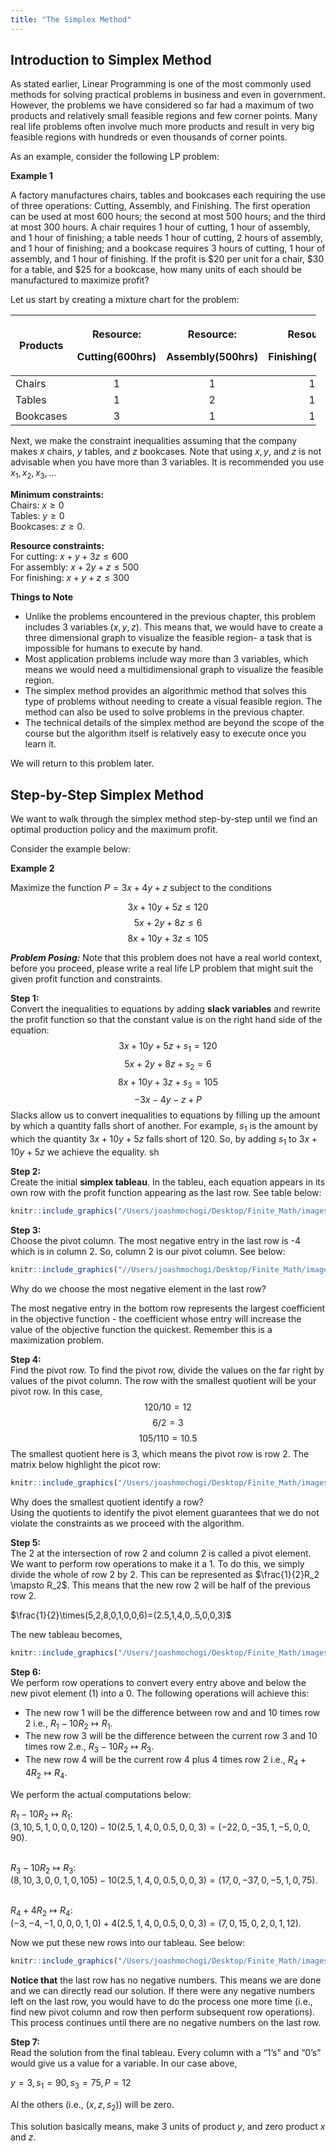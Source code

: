 ```yaml
---
title: "The Simplex Method"
---
```


## Introduction to Simplex Method

As stated earlier, Linear Programming is one of the most commonly used methods for solving practical problems in business and even in government. However, the problems we have considered so far had a maximum of two products and relatively small feasible regions and few corner points. Many real life problems often involve much more products and result in very big feasible regions with hundreds or even thousands of corner points.

As an example, consider the following LP problem:

**Example 1**

A factory manufactures chairs, tables and bookcases each requiring the use of three operations: Cutting, Assembly, and Finishing. The first operation can be used at most 600 hours; the second at most 500 hours; and the third at most 300 hours. A chair requires 1 hour of cutting, 1 hour of assembly, and 1 hour of finishing; a table needs 1 hour of cutting, 2 hours of assembly, and 1 hour of finishing; and a bookcase requires 3 hours of cutting, 1 hour of assembly, and 1 hour of finishing. If the profit is \$20 per unit for a chair, \$30 for a table, and \$25 for a bookcase, how many units of each should be manufactured to maximize profit?

Let us start by creating a mixture chart for the problem:

+------------+-----------------+------------------+-------------------+-------------+
| Products   | Resource:       | Resource:        | Resource:         | Profit (\$) |
|            |                 |                  |                   |             |
|            | Cutting(600hrs) | Assembly(500hrs) | Finishing(300hrs) |             |
+============+:===============:+:================:+:=================:+:===========:+
| Chairs     | 1               | 1                | 1                 | 20          |
+------------+-----------------+------------------+-------------------+-------------+
| Tables     | 1               | 2                | 1                 | 30          |
+------------+-----------------+------------------+-------------------+-------------+
| Bookcases  | 3               | 1                | 1                 | 25          |
+------------+-----------------+------------------+-------------------+-------------+

Next, we make the constraint inequalities assuming that the company makes $x$ chairs, $y$ tables, and $z$ bookcases. Note that using $x,y$, and $z$ is not advisable when you have more than 3 variables. It is recommended you use $x_1, x_2, x_3,...$

**Minimum constraints:**<br> Chairs: $x\ge 0$<br> Tables: $y\ge 0$<br> Bookcases: $z\ge 0$.

**Resource constraints:** <br> For cutting: $x+y+3z\le600$<br> For assembly: $x+2y+z\le500$<br> For finishing: $x+y+z\le300$

**Things to Note**

-   Unlike the problems encountered in the previous chapter, this problem includes 3 variables $(x,y, z).$ This means that, we would have to create a three dimensional graph to visualize the feasible region- a task that is impossible for humans to execute by hand.
-   Most application problems include way more than 3 variables, which means we would need a multidimensional graph to visualize the feasible region.
-   The simplex method provides an algorithmic method that solves this type of problems without needing to create a visual feasible region. The method can also be used to solve problems in the previous chapter.
-   The technical details of the simplex method are beyond the scope of the course but the algorithm itself is relatively easy to execute once you learn it.

We will return to this problem later.

## Step-by-Step Simplex Method

We want to walk through the simplex method step-by-step until we find an optimal production policy and the maximum profit.

Consider the example below:

**Example 2**

Maximize the function $P=3x+4y+z$ subject to the conditions

$$3x+10y+5z \le 120 $$ $$5x+2y+8z \le 6$$ $$8x+10y+3z \le 105$$

***Problem Posing:*** Note that this problem does not have a real world context, before you proceed, please write a real life LP problem that might suit the given profit function and constraints.

**Step 1:**<br> Convert the inequalities to equations by adding **slack variables** and rewrite the profit function so that the constant value is on the right hand side of the equation: $$3x+10y+5z+s_1 = 120 $$ $$5x+2y+8z +s_2= 6$$ $$8x+10y+3z +s_3= 105$$ $$-3x-4y-z+P$$ Slacks allow us to convert inequalities to equations by filling up the amount by which a quantity falls short of another. For example, $s_1$ is the amount by which the quantity $3x+10y+5z$ falls short of 120. So, by adding $s_1$ to $3x+10y+5z$ we achieve the equality. sh

**Step 2:**<br> Create the initial **simplex tableau**. In the tableu, each equation appears in its own row with the profit function appearing as the last row. See table below:


```r
knitr::include_graphics("/Users/joashmochogi/Desktop/Finite_Math/images/c.jpeg")
```


**Step 3:**<br> Choose the pivot column. The most negative entry in the last row is -4 which is in column 2. So, column 2 is our pivot column. See below:


```r
knitr::include_graphics("//Users/joashmochogi/Desktop/Finite_Math/images/d.jpeg")
```

Why do we choose the most negative element in the last row? <br>

The most negative entry in the bottom row represents the largest coefficient in the objective function - the coefficient whose entry will increase the value of the objective function the quickest. Remember this is a maximization problem.

**Step 4:**<br> Find the pivot row. To find the pivot row, divide the values on the far right by values of the pivot column. The row with the smallest quotient will be your pivot row. In this case, 
$$120/10=12$$
$$6/2=3$$
$$105/110=10.5$$
The smallest quotient here is 3, which means the pivot row is row 2. The matrix below highlight the picot row: 


```r
knitr::include_graphics("/Users/joashmochogi/Desktop/Finite_Math/images/e.jpeg")
```


Why does the smallest quotient identify a row? <br>
Using the quotients to identify the pivot element guarantees that we do not violate the constraints as we proceed with the algorithm.


**Step 5:**<br> The 2 at the intersection of row 2 and column 2 is called a pivot element. We want to perform row operations to make it a 1. To do this, we simply divide the whole of row 2 by 2. This can be represented as $\frac{1}{2}R_2 \mapsto R_2$. This means that the new row 2 will be half of the previous row 2.

$\frac{1}{2}\times(5,2,8,0,1,0,0,6)=(2.5,1,4,0,.5,0,0,3)$

The new tableau becomes,


```r
knitr::include_graphics("/Users/joashmochogi/Desktop/Finite_Math/images/f.jpeg")
```

**Step 6:**<br> We perform row operations to convert every entry above and below the new pivot element (1) into a 0. The following operations will achieve this:

-  The new row 1 will be the difference between row and and 10 times row 2 i.e., $R_1 - 10R_2\mapsto R_1$.
- The new row 3 will be the difference between the current row 3 and 10 times row 2.e., $R_3 - 10R_2\mapsto R_3$.
- The new row 4 will be the current row 4 plus 4 times row 2 i.e., $R_4 + 4R_2\mapsto R_4$.

We perform the actual computations below:

$R_1 - 10R_2\mapsto R_1$: <br>
$(3,10,5,1,0,0,0,120) - 10(2.5,1,4,0,0.5,0,0,3)=(-22,0,-35,1,-5,0,0,90)$.<br><br>

$R_3 - 10R_2\mapsto R_3$: <br>
$(8,10,3,0,0,1,0,105) - 10(2.5,1,4,0,0.5,0,0,3)=(17,0,-37,0,-5,1,0,75)$.<br><br>

$R_4 + 4R_2\mapsto R_4$: <br>
$(-3,-4,-1,0,0,0,1,0) + 4(2.5,1,4,0,0.5,0,0,3)=(7,0,15,0,2,0,1,12)$.

Now we put these new rows into our tableau. See below:



```r
knitr::include_graphics("/Users/joashmochogi/Desktop/Finite_Math/images/g.jpeg")
```


**Notice that** the last row has no negative numbers. This means we are done and we can directly read our solution. If there were any negative numbers left on the last row, you would have to do the process one more time (i.e., find new pivot column and row then perform subsequent row operations). This process continues until there are no negative numbers on the last row. 

**Step 7:** <br> Read the solution from the final tableau. Every column with a "1's" and "0's" would give us a value for a variable. In our case above,

$y=3, s_1=90, s_3=75, P=12$ 

Al the others (i.e., $(x,z,s_2)$) will be zero. 

This solution basically means, make 3 units of product $y$, and zero product $x$ and $z$. 
